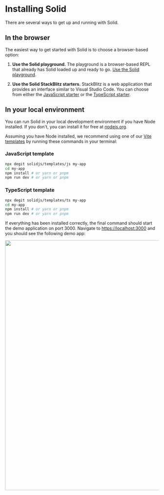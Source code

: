 
<title>Installing Solid</title>

# Installing Solid

There are several ways to get up and running with Solid.

## In the browser

The easiest way to get started with Solid is to choose a browser-based option:

1. **Use the Solid playground.** The playground is a browser-based REPL that already has Solid loaded up and ready to go. [Use the Solid playground](https://playground.solidjs.com/).

2. **Use the Solid StackBlitz starters.** StackBlitz is a web application that provides an interface similar to Visual Studio Code. You can choose from either the [JavaScript starter](https://stackblitz.com/edit/vitejs-vite-byctbg?file=src/App.jsx) or the [TypeScript starter](https://stackblitz.com/edit/vitejs-vite-vgroct?file=src/App.tsx).

## In your local environment

You can run Solid in your local development environment if you have Node installed. If you don't, you can install it for free at [nodejs.org](https://nodejs.org).

Assuming you have Node installed, we recommend using one of our [Vite templates](https://github.com/solidjs/templates) by running these commands in your terminal:

### JavaScript template

```bash
npx degit solidjs/templates/js my-app
cd my-app
npm install # or yarn or pnpm
npm run dev # or yarn or pnpm
```

### TypeScript template

```bash
npx degit solidjs/templates/ts my-app
cd my-app
npm install # or yarn or pnpm
npm run dev # or yarn or pnpm
```

If everything has been installed correctly, the final command should start the demo application on port 3000. Navigate to [https://localhost:3000](https://localhost:3000) and you should see the following demo app:

<img src="/solid-start-app.png" width="820" />

<NextSection
  title="Building UI with Components"
  href="../building-ui-with-components"
/>
